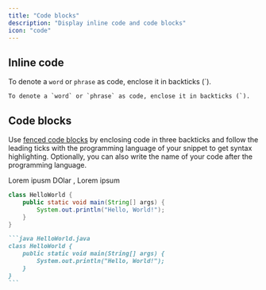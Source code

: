 ```yaml
---
title: "Code blocks"
description: "Display inline code and code blocks"
icon: "code"
---
```


## Inline code

To denote a `word` or `phrase` as code, enclose it in backticks (\`).

```
To denote a `word` or `phrase` as code, enclose it in backticks (`).
```

## Code blocks

Use [fenced code blocks](https://www.markdownguide.org/extended-syntax/#fenced-code-blocks) by enclosing code in three backticks and follow the leading ticks with the programming language of your snippet to get syntax highlighting. Optionally, you can also write the name of your code after the programming language.

Lorem ipusm DOlar , Lorem ipsum

```java HelloWorld.java
class HelloWorld {
    public static void main(String[] args) {
        System.out.println("Hello, World!");
    }
}
```

````md
```java HelloWorld.java
class HelloWorld {
    public static void main(String[] args) {
        System.out.println("Hello, World!");
    }
}
```
````